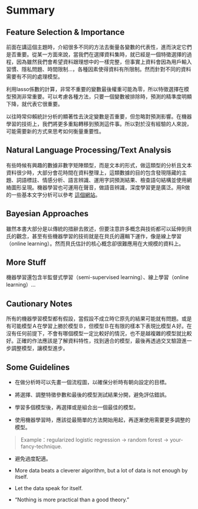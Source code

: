 # Summary 

## Feature Selection & Importance

前面在講這個主題時，介紹很多不同的方法去衡量各變數的代表性，進而決定它們是否重要。從某一方面來說，當我們在選擇資料集時，就已經是一個特徵選擇的過程，因為雖然我們會希望資料跟理想中的一樣完整，但事實上資料會因為用戶輸入習慣、隱私問題、時間限制...，各種因素使得資料有所限制。然而針對不同的資料需要有不同的處理模型。

利用lasso係數的計算，非常不重要的變數最後權重可能為零，所以特徵選擇在模型預測非常重要。可以考慮各種方法，只要一個變數被排除時，預測的精準度明顯下降，就代表它很重要。

以往時常仰賴統計分析的顯著性去決定變數是否重要，但忽略對預測影響。在機器學習的技術上，我們將更多重點轉移到預測這件事。所以對於沒有經驗的人來說，可能需要新的方式來思考如何衡量重要性。

## Natural Language Processing/Text Analysis

有些時候有興趣的數據非數字矩陣類型，而是文本的形式，做這類型的分析且文本資料很少時，大部分會花時間在資料整理上，這類數據的目的包含發現隱藏的主題、詞語標註、情感分析、語言辨識、運用字詞預測結果、檢查語句結構並使用網絡圖形呈現。機器學習也可運用在聲音，做語音辨識，深度學習更是廣泛。用R做的一些基本文字分析可以參考 [這個網站](https://m-clark.github.io/text-analysis-with-R/)。

## Bayesian Approaches

雖然本書大部分是以傳統的措辭去敘述，但要注意許多概念與技術都可以延伸到貝氏的觀念，甚至有些機器學習的技術就是在貝氏的邏輯下運作，像是線上學習（online learning）。然而貝氏估計的核心概念卻很難應用在大規模的資料上。

## More Stuff

機器學習還包含半監督式學習（semi-supervised learning）、線上學習（online learning）...

## Cautionary Notes

所有的機器學習模型都有假設，當假設不成立時它原先的結果可能就有問題。或是有可能模型Ａ在學習上勝於模型Ｂ，但模型Ｂ在有限的樣本下表現比模型Ａ好。在沒有任何前提下，不會有哪個模型一定比較好的情況，也不是越複雜的模型就比較好。正確的作法應該是了解資料特性，找到適合的模型，最後再透過交叉驗證進一步調整模型，讓模型進步。

## Some Guidelines

- 在做分析時可以先畫一個流程圖，以確保分析時有朝向設定的目標。

- 將選擇、調整特徵參數和最後的模型測試結果分開，避免評估錯誤。

- 學習多個模型後，再選擇或是組合出一個最佳的模型。

- 使用機器學習時，應該從最簡單的方法開始用起，再逐漸使用需要更多調整的模型。

> Example：regularized logistic regression -> random forest -> your-fancy-technique. 

- 避免過度配適。

- More data beats a cleverer algorithm, but a lot of data is not enough by itself.

- Let the data speak for itself.

- “Nothing is more practical than a good theory.”
